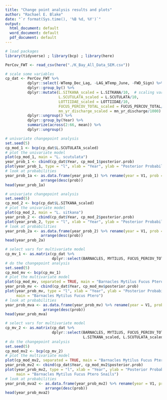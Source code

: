 ```yaml
---
title: "Change point analysis results and plots"
author: "Rachael E. Blake"
date: "`r format(Sys.time(), '%B %d, %Y')`"
output:
  html_document: default
  word_document: default
  pdf_document: default
---
```



```r
# load packages
library(tidyverse) ; library(bcp) ; library(here)
```

```r

PerCov_FWT <- read_csv(here("./K_Bay_All_Data_SEM.csv"))

# scale some variables
cp_dat <- PerCov_FWT %>% 
          dplyr::select(-WTemp_Dec_Lag, -LAG_WTemp_June, -FWD_Sign) %>%
          dplyr::group_by() %>%
          dplyr::mutate(L.SITKANA_scaled = L.SITKANA/10,  # scaling variables
                        L.SCUTULATA_scaled = L.SCUTULATA/10,
                        LOTTIIDAE_scaled = LOTTIIDAE/10,
                        FUCUS_PERCOV_TOTAL_scaled = FUCUS_PERCOV_TOTAL/10,
                        mn_yr_discharge_scaled = mn_yr_discharge/1000) %>%
          dplyr::ungroup() %>% 
          dplyr::group_by(Year) %>% 
          summarize(across(2:66, mean)) %>% 
          dplyr::ungroup()

```

```r
# univariate changepoint analysis
set.seed(5)
cp_mod_1 <- bcp(cp_dat$L.SCUTULATA_scaled)
# plot the univariate model
plot(cp_mod_1, main = "L. scutulata")
year_prob_1 <- cbind(cp_dat$Year, cp_mod_1$posterior.prob)
plot(year_prob_1, type = "l", xlab = "Year", ylab = "Posterior Probability", main = "L. scutulata")
# look at probabilities
year_prob_1a <- as.data.frame(year_prob_1) %>% rename(year = V1, prob = V2) %>% 
                arrange(desc(prob))
head(year_prob_1a)
```

```r
# univariate changepoint analysis
set.seed(5)
cp_mod_2 <- bcp(cp_dat$L.SITKANA_scaled)
# plot the univariate model
plot(cp_mod_2, main = "L. sitkana")
year_prob_2 <- cbind(cp_dat$Year, cp_mod_2$posterior.prob)
plot(year_prob_2, type = "l", xlab = "Year", ylab = "Posterior Probability", main = "L. sitkana")
# look at probabilities
year_prob_2a <- as.data.frame(year_prob_2) %>% rename(year = V1, prob = V2) %>% 
                arrange(desc(prob))
head(year_prob_2a)

```

```r
# select vars for multivariate model
cp_mv_1 <- as.matrix(cp_dat %>% 
                     dplyr::select(BARNACLES, MYTILUS, FUCUS_PERCOV_TOTAL_scaled, PTERO_POLY_SUM))
# do the changepoint analysis
set.seed(5)
cp_mod_mv <- bcp(cp_mv_1)
# plot the multivariate model
plot(cp_mod_mv, separated = TRUE, main = "Barnacles Mytilus Fucus Ptero")
year_prob_mv <- cbind(cp_dat$Year, cp_mod_mv$posterior.prob)
plot(year_prob_mv, type = "l", xlab = "Year", ylab = "Posterior Probability", 
     main = "Barnacles Mytilus Fucus Ptero")
# look at probabilities
year_prob_mva <- as.data.frame(year_prob_mv) %>% rename(year = V1, prob = V2) %>% 
                 arrange(desc(prob))
head(year_prob_mva)
```

```r
# select vars for multivariate model
cp_mv_2 <- as.matrix(cp_dat %>% 
                     dplyr::select(BARNACLES, MYTILUS, FUCUS_PERCOV_TOTAL_scaled, PTERO_POLY_SUM, 
                                   L.SITKANA_scaled, L.SCUTULATA_scaled))
# do the changepoint analysis
set.seed(5)
cp_mod_mv2 <- bcp(cp_mv_2)
# plot the multivariate model
plot(cp_mod_mv2, separated = TRUE, main = "Barnacles Mytilus Fucus Ptero Snails")
year_prob_mv2 <- cbind(cp_dat$Year, cp_mod_mv2$posterior.prob)
plot(year_prob_mv2, type = "l", xlab = "Year", ylab = "Posterior Probability", 
     main = "Barnacles Mytilus Fucus Ptero Snails")
# look at probabilities
year_prob_mva2 <- as.data.frame(year_prob_mv2) %>% rename(year = V1, prob = V2) %>% 
                  arrange(desc(prob))
head(year_prob_mva2)
```



